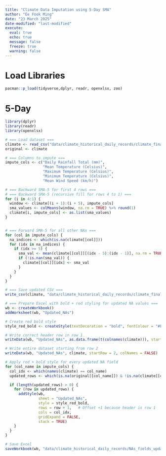 ```yaml
---
title: "Climate Data Imputation using 5-Day SMA"
author: "Ee Fook Ming"
date: "23 March 2025" 
date-modified: "last-modified"
execute:
  eval: true
  echo: true
  message: false
  freeze: true
  warning: false
---
```


# Load Libraries

```r

pacman::p_load(tidyverse,dplyr, readr, openxlsx, zoo)

```

# 5-Day 

```r

library(dplyr)
library(readr)
library(openxlsx)

# === Load dataset ===
climate <- read_csv("data/climate_historical_daily_records/climate_final_2018_2024.csv")
original <- climate

# === Columns to impute ===
impute_cols <- c("Daily Rainfall Total (mm)",
                 "Mean Temperature (Celsius)",
                 "Maximum Temperature (Celsius)",
                 "Minimum Temperature (Celsius)",
                 "Mean Wind Speed (km/h)")

# === Backward SMA-5 for first 4 rows ===
# === Backward SMA-5 (recursive fill for rows 4 to 1) ===
for (i in 4:1) {
  window <- climate[(i + 1):(i + 5), impute_cols]
  sma_values <- colMeans(window, na.rm = TRUE) %>% round(1)
  climate[i, impute_cols] <- as.list(sma_values)
}


# === Forward SMA-5 for all other NAs ===
for (col in impute_cols) {
  na_indices <- which(is.na(climate[[col]]))
  for (idx in na_indices) {
    if (idx >= 5) {
      sma_val <- mean(climate[[col]][(idx - 5):(idx - 1)], na.rm = TRUE) %>% round(1)
      if (!is.nan(sma_val)) {
        climate[[col]][idx] <- sma_val
      }
    }
  }
}

# === Save updated CSV ===
write_csv(climate, "data/climate_historical_daily_records/climate_final_2018_2024_5-Day.csv")

# === Prepare Excel with bold + red styling for updated NA values ===
wb <- createWorkbook()
addWorksheet(wb, "Updated_NAs")

# Create red bold style
style_red_bold <- createStyle(textDecoration = "bold", fontColour = "#FF0000")

# Write correct header row in row 1
writeData(wb, "Updated_NAs", as.data.frame(t(colnames(climate))), startRow = 1, colNames = FALSE)

# Write entire dataset starting from row 2
writeData(wb, "Updated_NAs", climate, startRow = 2, colNames = FALSE)

# Apply red + bold style for every updated NA field
for (col_name in impute_cols) {
  col_idx <- which(names(climate) == col_name)
  updated_rows <- which(is.na(original[[col_name]]) & !is.na(climate[[col_name]]))

  if (length(updated_rows) > 0) {
    for (row in updated_rows) {
      addStyle(wb,
               sheet = "Updated_NAs",
               style = style_red_bold,
               rows = row + 1,   # Offset +1 because header is row 1
               cols = col_idx,
               gridExpand = FALSE,
               stack = TRUE)
    }
  }
}

# Save Excel
saveWorkbook(wb, "data/climate_historical_daily_records/NAs_fields_updated_5-Day.xlsx", overwrite = TRUE)

```
